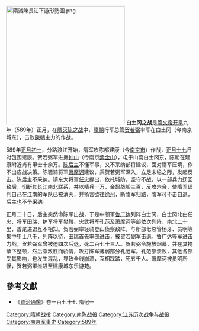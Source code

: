 {{Campaignbox 隋滅陳之戰}}
[[File:隋滅陳長江下游形勢圖.png|320px]]
'''白土冈之战'''是[[隋文帝|隋文帝]][[开皇|开皇]]九年（589年）正月，在[[隋灭陈之战|隋灭陈之战]]中，[[隋朝|隋朝]]行军总管[[贺若弼|贺若弼]]率军在白土冈（今南京城东），击败[[南陈|陳朝]]主力的作战。

589年[[正月初一|正月初一]]，分路渡江开始，隋军攻陈都建康（今[[南京市|南京市]]）作战，[[正月十七|正月十七]]日对包围建康。贺若弼军进据[[紫金山|钟山]]（今南京[[紫金山|紫金山]]），屯于山南白士冈东，陈朝在建康附近尚有甲士十余万。[[陈后主|陈后主]]不懂军事，又不采纳部将建议，面对隋军压境，作不出应战决策。陈骠骑将军[[萧摩诃|萧摩诃]]建议，乘贺若弼军深入，立足未稳之际，发起反击。陈后主不采纳。镇东大将軍[[任忠_(南朝)|任忠]]提出，依托城防，坚守不战，以一部兵力迂回敌后，切断其[[长江|长江]]南北联系，并以精兵一万，金翅战船三百，反攻六合，使隋军误判自己在江南的军队已被消灭，并扬言欲往[[徐州|徐州]]，断隋军归路，隋军可不击自退，后主也不予采纳。

正月二十日，后主突然命陈军出战，于是中领軍[[鲁广达|鲁广达]]列阵白士冈，白士冈北由任忠、将军田瑞、护军将军[[樊毅|樊毅]]、忠武将军[[孔范|孔范]]及萧摩诃等部依次列阵，南北二十里，首尾进退互不相知。贺若弼率轻骑登山侦察敌阵，与所部七总管杨牙、员明等集中甲士八千，列阵以待，田瑞首先率部进击，被贺若弼军击退。鲁广达等军进击力战，贺若弼军曾被迫四次后退，死二百七十三人。贺若弼令施放烟幕，并在其掩蔽下整顿，然后乘敌胜而骄情，攻打陈军薄弱部分孔范军。孔范部溃败，其他各部受其影响，也发生混乱，导致全线崩溃，互相踩踏，死五千人。萧摩诃被员明所俘，贺若弼軍推进至建康城东乐游苑。

==參考文獻==
*《[[資治通鑑|資治通鑑]]》卷一百七十七 隋纪一

{{DEFAULTSORT:B}}
[[Category:隋朝战役|Category:隋朝战役]]
[[Category:南陈战役|Category:南陈战役]]
[[Category:江苏历次战争与战役|Category:江苏历次战争与战役]]
[[Category:南京军事史|Category:南京军事史]]
[[Category:589年|Category:589年]]